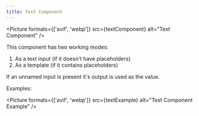 ```yaml
---
title: Text Component
---
```


<Picture
    formats={['avif', 'webp']}
    src={textComponent}
    alt="Text Component"
/>

This component has two working modes:
1. As a text input (if it doesn't have placeholders)
2. As a template (if it contains placeholders)

If an unnamed input is present it's output is used as the value.

Examples:

<Picture
    formats={['avif', 'webp']}
    src={textExample}
    alt="Text Component Example"
/>
